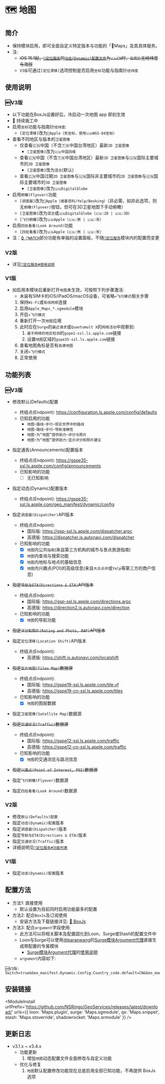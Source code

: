
# 🗺 地图
## 简介
* 保持模块启用，即可全面自定义特定版本与功能的「Maps」及其具体服务。
* 注:
  * ~~iOS 15.1起，[`📍定位服务`](./📍-定位服务)的[`动态(Dynamic)配置文件`](./📍-定位服务#动态dynamic配置文件)为`🇨🇳CN`时，`指南针`无经纬度与海拔~~
  * `V3版`可通过`[定位漂移]`选项控制是否启用`坐标`功能与指南针`经纬度`

## 使用说明
### 🆕V3版
* 以下功能在BoxJs设置好后，冷启动一次地图 app 即刻生效
* 🚧 持续施工中
* 启用`坐标`功能与指南针`经纬度`: 
    * `[定位漂移]`改为`Apple（🈶️坐标，使用🇺🇳WGS-84坐标）`
* 查看不同地区与版本的`卫星图像`
  * 仅查看🇨🇳中国（不含🇹🇼中国台湾地区）最新`2D 卫星图像`
    * `[卫星图像]`改为`🇨🇳中国四维`
  * 查看🇨🇳中国（不含🇹🇼中国台湾地区）最新`2D 卫星图像`与🇺🇳国际主要城市的`3D 卫星图像`
    * `[卫星图像]`改为`混合`(默认)
  * 查看🇨🇳中国过期`2D 卫星图像`与🇺🇳国际非主要城市的`2D 卫星图像`与🇺🇳国际主要城市的`3D 卫星图像`
    * `[卫星图像]`改为`🇺🇳DigitalGlobe`
* 启用`俯瞰(Flyover)`功能
  * `[调度器]`改为`Apple（维基百科/Yelp/Booking）`（非必需，如非此选项，则无`俯瞰(Flyover)`按钮，但可在3D卫星地图下手动俯瞰）
  * `[卫星图像]`改为`混合`或`🇺🇳DigitalGlobe（🇨🇳:2D | 🇺🇳:3D）`
  * `[飞行俯瞰]`改为`🇺🇳Apple（🇨🇳:🈚️ | 🇺🇳:🈶️）`
* 启用`四处看看(Look Around)`功能
  * `[四处看看]`改为`🇺🇳Apple（🇨🇳:🈚️ | 🇺🇳:🈶️）`
* 注：[`⌚️ WATCH`](./⌚%EF%B8%8F-WATCH)部分功能有单独的设置面板，不随[`📍定位服务`](./📍-定位服务)模块内的配置而变更

### V2版
* 详见[`📍定位服务#使用说明`](./📍-定位服务#使用说明)

### V1版
* 如启用本模块后重新打开`地图`未生效，可按照下列步骤激活:
  * 未装有SIM卡的iOS/iPadOS/macOS设备，可省略`✈️飞行模式`相关步骤
  1. 保持`Wi-Fi`或`有线网络`连接
  2. 启用`Apple_Maps_*.sgmodule`模块
  3. 开启`✈️飞行模式`
  4. 重新打开一次`地图`应用
  5. 此时应在`Surge`的`最近请求`或`Quantumult X`的`网络活动`中观察到:
     1. `基于网络的地区检测`的`gspe1-ssl.ls.apple.com`链接
     2. 设置`地图`区域的`gspe35-ssl.ls.apple.com`链接
  6. 查看地图角标是否有`高德地图`
  7. 关闭`✈️飞行模式`
  8. 正常使用

## 功能列表
### 🆕V3版
* 修改默认(Defaults)配置
  * 终结点(Endpoint): https://configuration.ls.apple.com/config/defaults
  * 已知启用的功能
      * `地图`-`路线`-`步行`-`现实世界中的路线`
      * `地图`-`路线`-`步行`-`导航准确性`
      * `地图`-`为“地图”提供助力`-`评分与照片`
      * `地图`-`为“地图”提供助力`-`显示评分和照片建议`

* 指定通告(Announcements)配置版本
  * 终结点(Endpoint): https://gspe35-ssl.ls.apple.com/config/announcements
  * 已知影响的功能
    - [ ] 无已知影响

* 指定动态(Dynamic)配置版本
  * 终结点(Endpoint): https://gspe35-ssl.ls.apple.com/geo_manifest/dynamic/config

* 指定`调度器(Dispatcher)`API版本
  * 终结点(Endpoint): 
    * 国际版: https://gsp-ssl.ls.apple.com/dispatcher.arpc
    * 高德版: https://dispatcher.is.autonavi.com/dispatcher
  * 已知影响的功能
    - [x] `地图`内公共`指南`(来自第三方机构的城市与景点旅游指南)
    - [x] `地图`内查询与搜索功能
    - [x] `地图`内地标与地点的基础信息
    - [x] `地图`内兴趣点(POI)的高级信息(来自`大众点评`或`Yelp`等第三方的商户信息)

* ~~指定`导航与ETA(Directions & ETA)`API版本~~
  * 终结点(Endpoint): 
    * 国际版: https://gsp-ssl.ls.apple.com/directions.arpc
    * 高德版: https://direction2.is.autonavi.com/direction
  * 已知影响的功能
    - [x] `地图`的导航功能

* ~~指定`评分和照片(Rating and Photo, RAP)`API版本~~

* 指定`定位漂移(Location Shift)`API版本
  * 终结点(Endpoint):
    * 高德版: https://shift.is.autonavi.com/localshift

* ~~指定`瓦片地图(Tiles Map)`数据源~~
  * 终结点(Endpoint):
    * 国际版: https://gspe19-ssl.ls.apple.com/tile.vf
    * 高德版: https://gspe19-cn-ssl.ls.apple.com/tiles
  * 已知影响的功能
    - [x] `地图`的图层数据

* 指定`卫星图像(Satellite Map)`数据源

* ~~指定`交通状况(Traffic)`数据源~~
  * 终结点(Endpoint):
    * 国际版: https://gspe12-ssl.ls.apple.com/traffic
    * 高德版: https://gspe12-cn-ssl.ls.apple.com/traffic
  * 已知影响的功能
    - [x] `地图`的交通浏览与路况信息

* ~~指定`兴趣点(Point of Interest, POI)`数据源~~

* 指定`飞行俯瞰(Flyover)`数据源

* 指定`四处看看(Look Around)`数据源

### V2版
* 修改`默认(Defaults)配置`
* 指定`动态(Dynamic)配置`版本
* 指定`调度器(Dispatcher)`版本
* 指定`导航与ETA(Directions & ETA)`版本
* 指定`交通状况(Traffic)`版本
* 详细说明见[`📍定位服务#功能列表`](./📍-定位服务#功能列表)

### V1版
* 指定`动态(Dynamic)配置`版本

## 配置方法
* 方法1: 直接使用
  * 默认设置为目前同时启用功能最多的配置
* 方法2: 配合`BoxJs`及订阅使用
  * 安装方法及下载链接详见: [🧰 BoxJs](../../BoxJs/wiki)
* 方法3: 配合`argument`字段使用:
  * 此方法可以将相关脚本及配置固化到Loon、Surge或Stash的配置文件中
  * Loon与Surge可以使用[@baranwang](https://github.com/baranwang)的[Surge模块Argument代理](https://sgmodule-argument-proxy.vercel.app/)直接生成带配置的专属模块
    * [Surge模块Argument代理](https://sgmodule-argument-proxy.vercel.app/)的[使用说明](https://github.com/baranwang/sgmodule-argument-proxy#readme)
  * `argument`内容如下:
```
🆕V3版:
Switch=true&Geo_manifest.Dynamic.Config.Country_code.default=CN&Geo_manifest.Dynamic.Config.Country_code.watchOS=US
```

## 安装链接
<ModuleInstall
  urlPrefix='https://github.com/NSRingo/GeoServices/releases/latest/download/'
  urls={{
    loon: 'Maps.plugin',
    surge: 'Maps.sgmodule',
    qx: 'Maps.snippet',
    stash: 'Maps.stoverride',
    shadowrocket: 'Maps.srmodule'
  }}
/>

## 更新日志
* v3.1.x ~ v3.4.x
  * 功能更新
    1. 增加`地图`动态配置文件全面修改与自定义功能
  * 优化与修复
    1. `地图`默认配置修改功能现在总是启用全部已知功能，不再提供 BoxJs 选项
